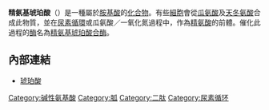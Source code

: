 {{Chembox
| Name = 精氨基琥珀酸
| ImageFile = Argininosuccinic acid.svg
| IUPACName = (2S)-2-[[N'-[(4S)-4-amino-4-carboxy-butyl]carbamimidoyl]amino]butanedioic acid
| Section1 = {{Chembox Properties
|   Formula = C<sub>10</sub>H<sub>18</sub>N<sub>4</sub>O<sub>6</sub>
|   MolarMass = 290.273
  }}
}}

'''精氨基琥珀酸'''（{{lang-en|Argininosuccinic acid}}）是一種屬於[[胺基酸|胺基酸]]的[[化合物|化合物]]。有些[[細胞|細胞]]會從[[瓜氨酸|瓜氨酸]]及[[天冬氨酸|天冬氨酸]]合成此物質，並在[[尿素循環|尿素循環]]或瓜氨酸／一氧化氮過程中，作為[[精氨酸|精氨酸]]的前體。催化此過程的[[酶|酶]]名為[[精氨基琥珀酸合酶|精氨基琥珀酸合酶]]。

== 內部連結 ==
* [[琥珀酸|琥珀酸]]

{{有機化合物小作品}}
{{尿素循环}}
[[Category:碱性氨基酸|Category:碱性氨基酸]]
[[Category:胍|Category:胍]]
[[Category:二肽|Category:二肽]]
[[Category:尿素循环|Category:尿素循环]]